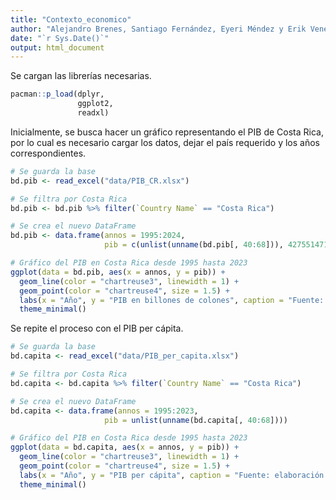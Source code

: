 ```yaml
---
title: "Contexto_economico"
author: "Alejandro Brenes, Santiago Fernández, Eyeri Méndez y Erik Venegas"
date: "`r Sys.Date()`"
output: html_document
---
```


Se cargan las librerías necesarias.

```r
pacman::p_load(dplyr,
               ggplot2,
               readxl)
```


Inicialmente, se busca hacer un gráfico representando el PIB de Costa Rica, por lo cual es necesario cargar los datos, dejar el país requerido y los años correspondientes.

```r
# Se guarda la base
bd.pib <- read_excel("data/PIB_CR.xlsx")

# Se filtra por Costa Rica
bd.pib <- bd.pib %>% filter(`Country Name` == "Costa Rica")

# Se crea el nuevo DataFrame
bd.pib <- data.frame(annos = 1995:2024,
                     pib = c(unlist(unname(bd.pib[, 40:68])), 42755147159722) / 1000000000)

# Gráfico del PIB en Costa Rica desde 1995 hasta 2023
ggplot(data = bd.pib, aes(x = annos, y = pib)) +
  geom_line(color = "chartreuse3", linewidth = 1) +
  geom_point(color = "chartreuse4", size = 1.5) +
  labs(x = "Año", y = "PIB en billones de colones", caption = "Fuente: elaboración propia") +
  theme_minimal()
```

Se repite el proceso con el PIB per cápita.

```r
# Se guarda la base
bd.capita <- read_excel("data/PIB_per_capita.xlsx")

# Se filtra por Costa Rica
bd.capita <- bd.capita %>% filter(`Country Name` == "Costa Rica")

# Se crea el nuevo DataFrame
bd.capita <- data.frame(annos = 1995:2023,
                     pib = unlist(unname(bd.capita[, 40:68])))

# Gráfico del PIB en Costa Rica desde 1995 hasta 2023
ggplot(data = bd.capita, aes(x = annos, y = pib)) +
  geom_line(color = "chartreuse3", linewidth = 1) +
  geom_point(color = "chartreuse4", size = 1.5) +
  labs(x = "Año", y = "PIB per cápita", caption = "Fuente: elaboración propia") +
  theme_minimal()
```

